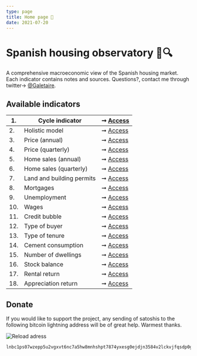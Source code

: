 ```yaml
---
type: page
title: Home page 🔬
date: 2021-07-20
---
```



# Spanish housing observatory 🏡🔍

A comprehensive macroeconomic view of the Spanish housing market. Each indicator contains notes and sources.
Questions?, contact me through twitter→ [@Galetaire](https://twitter.com/Galetaire).

## Available indicators

| 1. | Cycle indicator | ➞ [Access](posts/rainbow) |
| -- | ------------------------------- | --- |
| 2. | Holistic model | ➞ [Access](posts/six) |
| 3. | Price (annual) | ➞ [Access](posts/price) |
| 4. | Price (quarterly) | ➞ [Access](posts/pricequarter) |
| 5. | Home sales (annual) | ➞ [Access](posts/demography) |
| 6. | Home sales (quarterly) | ➞ [Access](posts/volume) |
| 7. | Land and building permits | ➞ [Access](posts/permits) |
| 8. | Mortgages | ➞ [Access](posts/credit) |
| 9. | Unemployment | ➞ [Access](posts/labor) |
| 10. | Wages | ➞ [Access](posts/wages) |
| 11. | Credit bubble | ➞ [Access](posts/ratioms) |
| 12. | Type of buyer | ➞ [Access](posts/buyers) |
| 13. | Type of tenure | ➞ [Access](posts/tenure) |
| 14. | Cement consumption | ➞ [Access](posts/cement) |
| 15. | Number of dwellings | ➞ [Access](posts/stock) |
| 16. | Stock balance | ➞ [Access](posts/balance) |
| 17. | Rental return | ➞ [Access](posts/rent) |
| 18. | Appreciation return | ➞ [Access](posts/appreciation) |

## Donate

If you would like to support the project, any sending of satoshis to the following bitcoin lightning address will be of great help. Warmest thanks.

<Image
  src="/images/qrdonacions.png"
  alt="Reload adress"
  width={771}
  height={249}
  priority
  className="next-image"
/>

```
lnbc1ps07wzepp5u2vgxvt6nc7a5hw8mnhshpt7874yxesg0ejdjn3584v2lckvjfqsdp0g3hkuctrd9hjqnmzwdjhyanpw3hhy6fqfpsky6t5v96xwegxqyjw5q9qtzqqqqqq9qsqsp5pft9elfnv57hgr8nkk7s7ng9zsrqauczgxfxxjhdn30cv69avlysrzjqwryaup9lh50kkranzgcdnn2fgvx390wgj5jd07rwr3vxeje0glcllejaafcm7ya5sqqqqlgqqqqqeqqjqx6yd5jr709dpxkt33xgr9a4t4d9phtrk4slkznp2atm76hfuk8tqk3jwm4dy3hpzu26596j5yxt93lre0tstdywvgrusgfuepy56yxgqc0nt05
```
